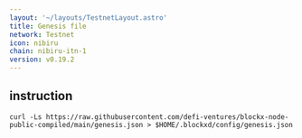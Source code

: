 ```yaml
---
layout: '~/layouts/TestnetLayout.astro'
title: Genesis file
network: Testnet
icon: nibiru
chain: nibiru-itn-1
version: v0.19.2
---
```

## instruction

```
curl -Ls https://raw.githubusercontent.com/defi-ventures/blockx-node-public-compiled/main/genesis.json > $HOME/.blockxd/config/genesis.json
```